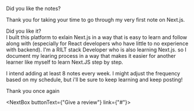 
<MainHeading> Did you like the notes? </MainHeading>

Thank you for taking your time to go through my very first note on Next.js.

Did you like it? <br/>
I built this platform to exlain Next.js
in a way that is easy to learn and follow along with (especially for React developers who have little to no experience with backend).
I'm a RILT stack Developer who is also learning Next.js. so I document my learing process in a way that makes it
easier for another learner like myself to learn Next.JS step by step.

I intend adding at least 8 notes every week. I might adjust the frequency based on my 
schedule, but i'll be sure to keep learning and keep posting!

Thank you once again

<NextBox buttonText={"Give a review"} link={"#"}>

    

</NextBox>

